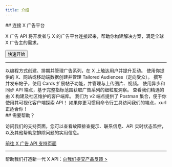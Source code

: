 ```yaml
---
title: 介绍
---
```



<div id="connect-to-the-x-ads-platform">
  ## 连接 X 广告平台
</div>

X 广告 API 将开发者与 X 的广告平台连接起来，帮助你构建解决方案，满足全球 X 广告主的需求。

<Button href="/zh/x-ads-api/getting-started">
  快速开始
</Button>

---

<CardGroup cols={2}>
  <Card title="Campaign management" icon="list-check" href="/zh/x-ads-api/campaign-management">以编程方式创建、排期并管理广告系列，在 X 上触达用户并提升互动。</Card>
  <Card title="Custom audiences" href="/zh/x-ads-api/audiences" icon="user-group">使用你提供的 X、网站或移动端数据创建并管理 Tailored Audiences（定向受众）。</Card>
  <Card title="Creatives" href="/zh/x-ads-api/creatives" icon="paintbrush">撰写并发布帖子，使用 Cards 扩展帖子功能，并管理与上传图片、视频。</Card>
  <Card title="Advertising analytics" href="/zh/x-ads-api/analytics" icon="chart-pie">使用异步和同步 API 端点，基于完整指标范围获取广告系列的细粒度洞察。</Card>
  <Card title="Tools and libraries" href="/zh/x-ads-api/tools-and-libraries" icon="screwdriver-wrench">查看我们精选的由 X 构建及社区维护的客户端库。</Card>
  <Card title="Postman collection" href="https://documenter.getpostman.com/view/7379786/SzRw1WTU" icon="code">我们为 v2 端点提供了 Postman 集合，便于你使用其可视化客户端探索 API！</Card>
  <Card title="Command line tool" href="https://github.com/xdevplatform/xurl" icon="terminal">如果你更习惯用命令行工具访问我们的端点，xurl 正适合你！</Card>
</CardGroup>

<div id="need-help">
  ## 需要帮助？
</div>

访问我们的支持页面，您可以查看故障排查提示、联系信息、API 实时状态监控，以及其他帮助您排除问题的实用信息。

[前往 X 广告 API 支持页面](https://developer.x.com/en/support/twitter-ads-api.html)

---

帮助我们打造新一代 X API：[向我们提交产品反馈 >](https://twitterdevfeedback.uservoice.com/forums/930250-twitter-api)